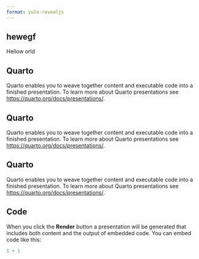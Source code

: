 ```yaml
---
format: yule-revealjs
---
```


## hewegf {.red}

Hellow orld

## Quarto {.red1-full}

Quarto enables you to weave together content and executable code into a finished presentation. To learn more about Quarto presentations see <https://quarto.org/docs/presentations/>.

## Quarto {.red1-left}

Quarto enables you to weave together content and executable code into a finished presentation. To learn more about Quarto presentations see <https://quarto.org/docs/presentations/>.

## Quarto {.red1-right}

Quarto enables you to weave together content and executable code into a finished presentation. To learn more about Quarto presentations see <https://quarto.org/docs/presentations/>.

## {.green}

## Code

When you click the **Render** button a presentation will be generated that includes both content and the output of embedded code. You can embed code like this:

```r
1 + 1
```
